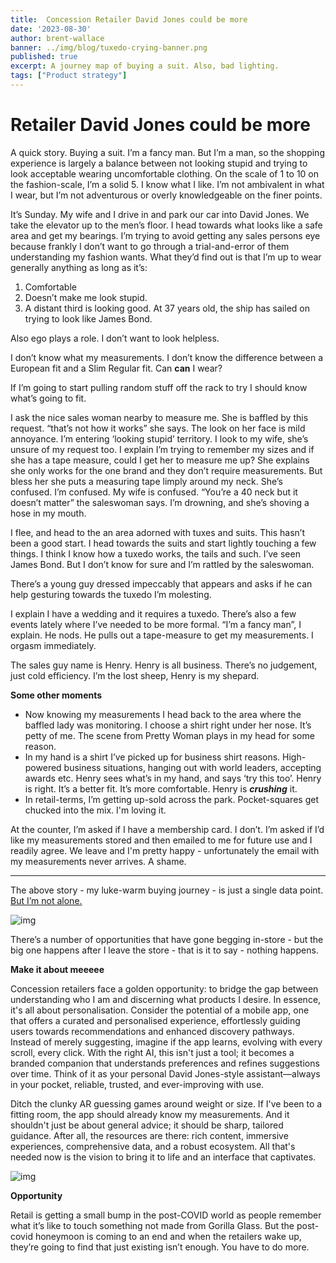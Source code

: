 ```yaml
---
title:  Concession Retailer David Jones could be more
date: '2023-08-30'
author: brent-wallace
banner: ../img/blog/tuxedo-crying-banner.png
published: true
excerpt: A journey map of buying a suit. Also, bad lighting. 
tags: ["Product strategy"]
---
```


# Retailer David Jones could be more

A quick story. Buying a suit. I’m a fancy man. But I’m a man, so the shopping experience is largely a balance between not looking stupid and trying to look acceptable wearing uncomfortable clothing. On the scale of 1 to 10 on the fashion-scale, I’m a solid 5. I know what I like. I’m not ambivalent in what I wear, but I’m not adventurous or overly knowledgeable on the finer points. 

It’s Sunday. My wife and I drive in and park our car into David Jones. We take the elevator up to the men’s floor.  I head towards what looks like a safe area and get my bearings. I’m trying to avoid getting any sales persons eye because frankly I don’t want to go through a trial-and-error of them understanding my fashion wants. What they’d find out is that I’m up to wear generally anything as long as it’s: 

1. Comfortable  
2. Doesn’t make me look stupid. 
3. A distant third is looking good. At 37 years old, the ship has sailed on trying to look like James Bond. 

Also ego plays a role. I don’t want to look helpless.

I don’t know what my measurements. I don’t know the difference between a European fit and a Slim Regular fit. Can ****can**** I wear? 

If I’m going to start pulling random stuff off the rack to try I should know what’s going to fit. 

I ask the nice sales woman nearby to measure me. She is baffled by this request. “that’s not how it works” she says. The look on her face is mild annoyance. I’m entering ‘looking stupid’ territory. I look to my wife, she’s unsure of my request too. I explain I’m trying to remember my sizes and if she has a tape measure, could I get her to measure me up? She explains she only works for the one brand and they don’t require measurements. But bless her she puts a measuring tape limply around my neck. She’s confused. I’m confused. My wife is confused. “You’re a 40 neck but it doesn’t matter” the saleswoman says.  I’m drowning, and she’s shoving a hose in my mouth. 

I flee, and head to the an area adorned with tuxes and suits. This hasn’t been a good start. I head towards the suits and start lightly touching a few things. I think I know how a tuxedo works, the tails and such. I’ve seen James Bond. But I don’t know for sure and I’m rattled by the saleswoman. 

There’s a young guy dressed impeccably that appears and asks if he can help gesturing towards the tuxedo I’m molesting. 

I explain I have a wedding and it requires a tuxedo. There’s also a few events lately where I’ve needed to be more formal. “I’m a fancy man”, I explain. He nods. He pulls out a tape-measure to get my measurements. I orgasm immediately.

The sales guy name is Henry. Henry is all business. There’s no judgement, just cold efficiency. I’m the lost sheep, Henry is my shepard. 

**Some other moments** 

- Now knowing my measurements I head back to the area where the baffled lady was monitoring. I choose a shirt right under her nose. It’s petty of me. The scene from Pretty Woman plays in my head for some reason.
- In my hand is a shirt I’ve picked up for business shirt reasons. High-powered business situations, hanging out with world leaders, accepting awards etc.  Henry sees what’s in my hand,  and says ‘try this too’. Henry is right.  It’s a better fit. It’s more comfortable. Henry is *********crushing********* it.
- In retail-terms, I’m getting up-sold across the park. Pocket-squares get chucked into the mix. I'm loving it. 

At the counter, I’m asked if I have a membership card. I don’t.   I’m asked if I’d like my measurements stored and then emailed to me for future use and I readily agree. We leave and I'm pretty happy - unfortunately the email with my measurements never arrives. A shame. 

---


The above story - my luke-warm buying journey - is just a single data point. [But I’m not alone.](https://www.news.com.au/finance/business/retail/not-what-youd-expect-epic-fail-in-david-jones-store/news-story/f62680afc98529b5f98acc368d3108ff) 


![img](/img/blog/retailer-map.png)

There’s a number of opportunities that have gone begging in-store -  but the big one happens after I leave the store - that is it to say - nothing happens. 

**Make it about meeeee** 

Concession retailers face a golden opportunity: to bridge the gap between understanding who I am and discerning what products I desire. In essence, it's all about personalisation. Consider the potential of a mobile app, one that offers a curated and personalised experience, effortlessly guiding users towards recommendations and enhanced discovery pathways. Instead of merely suggesting, imagine if the app learns, evolving with every scroll, every click. With the right AI, this isn't just a tool; it becomes a branded companion that understands preferences and refines suggestions over time. Think of it as your personal David Jones-style assistant—always in your pocket, reliable, trusted, and ever-improving with use.

Ditch the clunky AR guessing games around weight or size. If I've been to a fitting room, the app should already know my measurements. And it shouldn't just be about general advice; it should be sharp, tailored guidance.  After all, the resources are there: rich content, immersive experiences, comprehensive data, and a robust ecosystem. All that's needed now is the vision to bring it to life and an interface that captivates.


![img](/img/posts/david-jones-online-sales.png)

**Opportunity** 

Retail is getting a small bump in the post-COVID world as people remember what it’s like to touch something not made from Gorilla Glass. But the post-covid honeymoon is coming to an end and when the retailers wake up, they’re going to find that just existing isn’t enough. You have to do more. 
